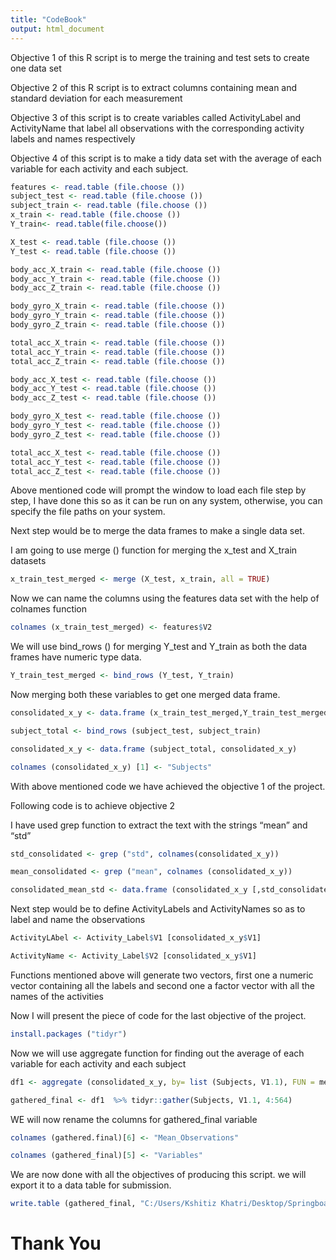```yaml
---
title: "CodeBook"
output: html_document
---
```


Objective 1 of this R script is to merge the training and test sets to create one data set

Objective 2 of this R script is to extract columns containing mean and standard deviation for each measurement

Objective 3 of this script is to create variables called ActivityLabel and ActivityName that label all observations with the corresponding activity labels and names respectively

Objective 4 of this script is to make a tidy data set with the average of each variable for each activity and each subject.

```r
features <- read.table (file.choose ())
subject_test <- read.table (file.choose ())
subject_train <- read.table (file.choose ())
x_train <- read.table (file.choose ())
Y_train<- read.table(file.choose())

X_test <- read.table (file.choose ())
Y_test <- read.table (file.choose ())

body_acc_X_train <- read.table (file.choose ())
body_acc_Y_train <- read.table (file.choose ())
body_acc_Z_train <- read.table (file.choose ())

body_gyro_X_train <- read.table (file.choose ())
body_gyro_Y_train <- read.table (file.choose ())
body_gyro_Z_train <- read.table (file.choose ())

total_acc_X_train <- read.table (file.choose ())
total_acc_Y_train <- read.table (file.choose ())
total_acc_Z_train <- read.table (file.choose ())

body_acc_X_test <- read.table (file.choose ())
body_acc_Y_test <- read.table (file.choose ())
body_acc_Z_test <- read.table (file.choose ())

body_gyro_X_test <- read.table (file.choose ())
body_gyro_Y_test <- read.table (file.choose ())
body_gyro_Z_test <- read.table (file.choose ())

total_acc_X_test <- read.table (file.choose ())
total_acc_Y_test <- read.table (file.choose ())
total_acc_Z_test <- read.table (file.choose ())
```

Above mentioned code will prompt the window to load each file step by step, I have done this so as it can be run on any system, otherwise, you can specify the file paths on your system.

Next step would be to merge the data frames to make a single data set.

I am going to use merge () function for merging the x_test and X_train datasets

``` r
x_train_test_merged <- merge (X_test, x_train, all = TRUE)
```

Now we can name the columns using the features data set with the help of colnames function

``` r
colnames (x_train_test_merged) <- features$V2
```

We will use bind_rows () for merging Y_test and Y_train as both the data frames have numeric type data.

``` r
Y_train_test_merged <- bind_rows (Y_test, Y_train)
```

Now merging both these variables to get one merged data frame.

``` r
consolidated_x_y <- data.frame (x_train_test_merged,Y_train_test_merged)

subject_total <- bind_rows (subject_test, subject_train)

consolidated_x_y <- data.frame (subject_total, consolidated_x_y)

colnames (consolidated_x_y) [1] <- "Subjects"
```

With above mentioned code we have achieved the objective 1 of the project.

Following code is to achieve objective 2

I have used grep function to extract the text with the strings "mean" and "std"

``` r
std_consolidated <- grep ("std", colnames(consolidated_x_y))

mean_consolidated <- grep ("mean", colnames (consolidated_x_y))

consolidated_mean_std <- data.frame (consolidated_x_y [,std_consolidated], consolidated_x_y [, mean_consolidated])
```
Next step would be to define ActivityLabels and ActivityNames so as to label and name the observations

``` r
ActivityLAbel <- Activity_Label$V1 [consolidated_x_y$V1]

ActivityName <- Activity_Label$V2 [consolidated_x_y$V1]
```

Functions mentioned above will generate two vectors, first one a numeric vector containing all the labels and second one a factor vector with all the names of the activities

Now I will present the piece of code for the last objective of the project.

``` r
install.packages ("tidyr")
```

Now we will use aggregate function for finding out the average of each variable for each activity and each subject

``` r
df1 <- aggregate (consolidated_x_y, by= list (Subjects, V1.1), FUN = mean)

gathered_final <- df1  %>% tidyr::gather(Subjects, V1.1, 4:564)
```

WE will now rename the columns for gathered_final variable

```r
colnames (gathered.final)[6] <- "Mean_Observations"

colnames (gathered_final)[5] <- "Variables"
```

We are now done with all the objectives of producing this script. we will export it to a data table for submission.

``` r
write.table (gathered_final, "C:/Users/Kshitiz Khatri/Desktop/Springboard/getdata-projectfiles-UCI HAR Dataset/tidy.txt", sep="\t")
```

# Thank You


